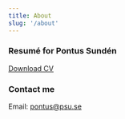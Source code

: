 ```yaml
---
title: About
slug: '/about'
---
```


### Resumé for Pontus Sundén

[Download CV](/robots.txt)

### Contact me

Email: [pontus@psu.se](mailto:pontus@psu.se)
